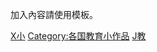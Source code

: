 {{hidden category}}
{{Catnav|頁面分類|各種主題的頁面分類|按國家分類|各國教育|德國教育}}
{{Catnav|頁面分類|人類社會|社會科学|社會科學小作品|教育小作品}}
{{Catnav|頁面分類|人類社會|社會小作品|社會科學小作品|教育小作品}}
{{Catnav|頁面分類|人類社會|生活|教育|教育小作品}}
{{Catnav|頁面分類|人類社會|文化|文化小作品|教育小作品}}
{{Catnav|頁面分類|人類社會|文化|教育|教育小作品}}

加入內容請使用{{tl|德國教育小作品}}模板。

[[Category:德國教育|X小]]
[[Category:各国教育小作品|Category:各国教育小作品]]
[[Category:德國小作品|J教]]
